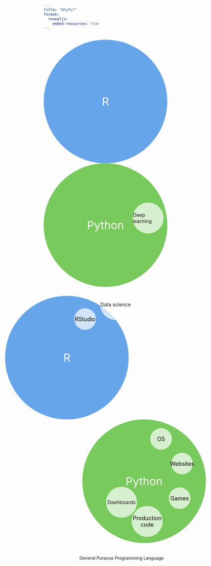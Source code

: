 ```yaml
---
title: "WhyPy?"
format: 
  revealjs:
    embed-resources: true
---
```


##  {auto-animate="true" auto-animate-easing="ease-in-out"}

::: r-hstack
::: {data-id="circle-r" auto-animate-delay="0" style="background: rgba(39, 128, 227, 0.7); width: 400px; height: 400px; border-radius: 200px; display: flex; align-items: center; justify-content: center; color: white; font-size: 36px;"}
R
:::

::: {data-id="circle-python" auto-animate-delay="0.1" style="background: rgba(63, 182, 24, 0.7); width: 400px; height: 400px; border-radius: 200px; display: flex; align-items: center; justify-content: center; color: white; font-size: 36px;"}
Python
:::
:::

##  {auto-animate="true" auto-animate-easing="ease-in-out"}

::: r-stack
::: {data-id="circle-r" style="background: rgba(39, 128, 227, 0.7); width: 400px; height: 400px; border-radius: 200px; display: flex; align-items: center; justify-content: center; color: white; font-size: 36px; position: relative; left: -125px;"}
R

::: {style="position: absolute; top: 10%; left: 56%; background: rgba(255, 255, 255, 0.7); width: 70px; height: 70px; border-radius: 35px; display: flex; align-items: center; justify-content: center; color: black; font-size: 18px;"}
RStudio
:::

:::

::: {data-id="circle-python" style="background: rgba(63, 182, 24, 0.7); width: 400px; height: 400px; border-radius: 200px; display: flex; align-items: center; justify-content: center; color: white; font-size: 36px; position: relative; left: 125px;"}
Python

::: {style="position: absolute; top: 55%; left: 70%; background: rgba(255, 255, 255, 0.7); width: 70px; height: 70px; border-radius: 35px; display: flex; align-items: center; justify-content: center; color: black; font-size: 18px;"}
Games
:::

::: {style="position: absolute; top: 7%; left: 55%; background: rgba(255, 255, 255, 0.7); width: 70px; height: 70px; border-radius: 35px; display: flex; align-items: center; justify-content: center; color: black; font-size: 18px;"}
OS
:::

::: {style="position: absolute; top: 27%; left: 72%; background: rgba(255, 255, 255, 0.7); width: 70px; height: 70px; border-radius: 35px; display: flex; align-items: center; justify-content: center; color: black; font-size: 18px;"}
Websites
:::

::: {style="position: absolute; top: 70%; left: 40%; background: rgba(255, 255, 255, 0.7); width: 100px; height: 100px; border-radius: 500px; display: flex; align-items: center; justify-content: center; color: black; text-align: center; font-size: 18px;"}
Production code
:::
:::

::: {style="position: absolute; top: 42%; left: 50%; transform: translate(-50%, -50%); background: rgba(255, 255, 255, 0.7); width: 100px; height: 100px; border-radius: 60px; display: flex; align-items: center; justify-content: center; font-size: 16px;"}
Dashboards
:::

::: {style="position: absolute; top: 19%; left: 59%; transform: translate(-50%, -50%); background: rgba(255, 255, 255, 0.7); width: 100px; height: 100px; border-radius: 60px; display: flex; align-items: center; justify-content: center; font-size: 16px;"}
Deep learning
:::

::: {style="position: absolute; top: 26%; left: 48%; transform: translate(-50%, -50%); background: rgba(255, 255, 255, 0.7); width: 100px; height: 100px; border-radius: 60px; display: flex; align-items: center; justify-content: center; font-size: 16px;"}
Data science
:::
:::

::: {.fragment style="text-align: center; margin-top: 40px;"}
General Purpose Programming Language
:::


